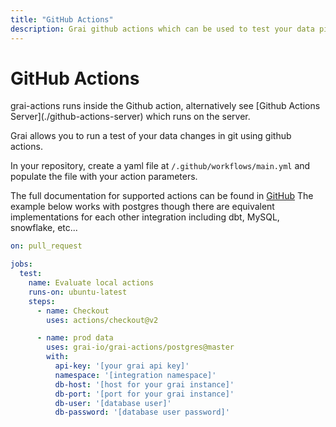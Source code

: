 ```yaml
---
title: "GitHub Actions"
description: Grai github actions which can be used to test your data pipeline
---
```



# GitHub Actions

<Callout type="info" emoji="ℹ️">
  grai-actions runs inside the Github action, alternatively see [Github Actions Server](./github-actions-server) which runs on the server.
</Callout>

Grai allows you to run a test of your data changes in git using github actions.

In your repository, create a yaml file at `/.github/workflows/main.yml`
and populate the file with your action parameters.

The full documentation for supported actions can be found in [GitHub](https://github.com/grai-io/grai-actions)
The example below works with postgres though there are equivalent implementations for
each other integration including dbt, MySQL, snowflake, etc...


``` yaml
on: pull_request

jobs:
  test:
    name: Evaluate local actions
    runs-on: ubuntu-latest
    steps:
      - name: Checkout
        uses: actions/checkout@v2

      - name: prod data
        uses: grai-io/grai-actions/postgres@master
        with:
          api-key: '[your grai api key]'
          namespace: '[integration namespace]'
          db-host: '[host for your grai instance]'
          db-port: '[port for your grai instance]'
          db-user: '[database user]'
          db-password: '[database user password]'
```
